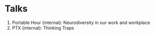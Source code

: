 # Talks

1. Portable Hour (internal): Neurodiversity in our work and workplace
2. PTX (internal): Thinking Traps
